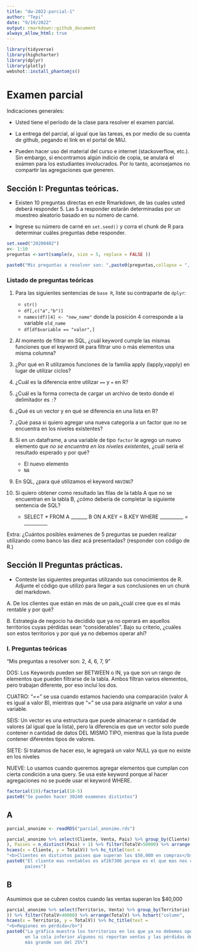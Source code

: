 ```yaml
---
title: "dw-2022-parcial-1"
author: "Tepi"
date: "9/19/2022"
output: rmarkdown::github_document
always_allow_html: true
---
```


```r
library(tidyverse)
library(highcharter)
library(dplyr)
library(plotly)
webshot::install_phantomjs()
```


# Examen parcial

Indicaciones generales:

* Usted tiene el período de la clase para resolver el examen parcial.
* La entrega del parcial, al igual que las tareas, es por medio de su cuenta de github, pegando el link en el portal de MiU.


* Pueden hacer uso del material del curso e internet (stackoverflow, etc.). Sin embargo, si encontramos algún indicio de copia, se anulará el exámen para los estudiantes involucrados. Por lo tanto, aconsejamos no compartir las agregaciones que generen. 

## Sección I: Preguntas teóricas.

* Existen 10 preguntas directas en este Rmarkdown, de las cuales usted deberá responder 5. Las 5 a responder estarán determinadas por un muestreo aleatorio basado en su número de carné.

* Ingrese su número de carné en  `set.seed()` y corra el chunk de R para determinar cuáles preguntas debe responder.


```r

set.seed("20200402") 
v<- 1:10
preguntas <-sort(sample(v, size = 5, replace = FALSE ))

paste0("Mis preguntas a resolver son: ",paste0(preguntas,collapse = ", "))

```


### Listado de preguntas teóricas

1. Para las siguientes sentencias de `base R`, liste su contraparte de `dplyr`:
    * `str()`
    * `df[,c("a","b")]`
    * `names(df)[4] <- "new_name"` donde la posición 4 corresponde a la variable `old_name`
    * `df[df$variable == "valor",]`
    
    
2. Al momento de filtrar en SQL, ¿cuál keyword cumple las mismas funciones que el keyword `OR`  para filtrar uno o más elementos una misma columna?
3. ¿Por qué en R utilizamos funciones de la familia apply (lapply,vapply) en lugar de utilizar ciclos?
4. ¿Cuál es la diferencia entre utilizar `==` y `=` en R?
5. ¿Cuál es la forma correcta de cargar un archivo de texto donde el delimitador es `:`?
6. ¿Qué es un vector y en qué se diferencia en una lista en R?
7. ¿Qué pasa si quiero agregar una nueva categoría a un factor que no se encuentra en los niveles existentes?
8. Si en un dataframe, a una variable de tipo `factor` le agrego un nuevo elemento que *no se encuentra en los niveles existentes*, ¿cuál sería el resultado esperado y por qué?
    * El nuevo elemento
    * `NA`
9. En SQL, ¿para qué utilizamos el keyword `HAVING`?
10. Si quiero obtener como resultado las filas de la tabla A que no se encuentran en la tabla B, ¿cómo debería de completar la siguiente sentencia de SQL?

    * SELECT * FROM A _______ B ON A.KEY = B.KEY WHERE __________ = __________
  
Extra: ¿Cuántos posibles exámenes de 5 preguntas se pueden realizar utilizando como banco las diez acá presentadas?
(responder con código de R.)


## Sección II Preguntas prácticas.


* Conteste las siguientes preguntas utilizando sus conocimientos de R. Adjunte el código que utilizó para llegar a sus conclusiones en un chunk del markdown.

A. De los clientes que están en más de un país,¿cuál cree que es el más rentable y por qué?

B. Estrategia de negocio ha decidido que ya no operará en aquellos territorios cuyas pérdidas sean "considerables". Bajo su criterio, ¿cuáles son estos territorios y por qué ya no debemos operar ahí?







### I. Preguntas teóricas
"Mis preguntas a resolver son: 2, 4, 6, 7, 9"

DOS: Los Keywords pueden ser BETWEEN o IN, ya que son un rango de elementos que pueden filtrarse de la tabla.
Ambos filtran varios elementos, pero trabajan diferente, por eso incluí los dos.

CUATRO: "==" se usa cuando estamos haciendo una comparación (valor A es igual a valor B), mientras que "=" se
usa para asignarle un valor a una variable.

SEIS: Un vector es una estructura que puede almacenar n cantidad de valores (al igual que la lista), pero la
diferencia es que un vector solo puede contener n cantidad de datos DEL MISMO TIPO, mientras que la lista
puede contener diferentes tipos de valores.

SIETE: Si tratamos de hacer eso, le agregará un valor NULL ya que no existe en los niveles

NUEVE: Lo usamos cuando queremos agregar elementos que cumplan con cierta condición a una query. Se usa este
keyword porque al hacer agregaciones no se puede usar el keyword WHERE.

```r
factorial(10)/factorial(10-5)
paste0("Se pueden hacer 30240 examenes distintos")
```


## A
```r
parcial_anonimo <- readRDS("parcial_anonimo.rds")
```

```r
parcial_anonimo %>% select(Cliente, Venta, Pais) %>% group_by(Cliente) %>% summarise(TotalV=sum(Venta
), Paises = n_distinct(Pais) > 1) %>% filter(TotalV>50000) %>% arrange(desc(TotalV)) %>% hchart("column", 
hcaes(x = Cliente, y = TotalV)) %>% hc_title(text = 
"<b>Clientes en distintos paises que superan los $50,000 en compras</b>")
paste0("El cliente mas rentables es af267306 porque es el que mas nos compra en diferentes
       paises")
```


## B
Asumimos que se cubren costos cuando las ventas superan los $40,000
```r
parcial_anonimo %>% select(Territorio, Venta) %>% group_by(Territorio) %>% summarise(TotalV=sum(Venta
)) %>% filter(TotalV<40000) %>% arrange(TotalV) %>% hchart("column", 
hcaes(x = Territorio, y = TotalV)) %>% hc_title(text = 
"<b>Regiones en pérdida</b>")
paste0("La gráfica muestra los territorios en los que ya no debemos operar, ya que
       en la cola inferior algunos ni reportan ventas y las pérdidas de la región
       más grande son del 25%")
```

